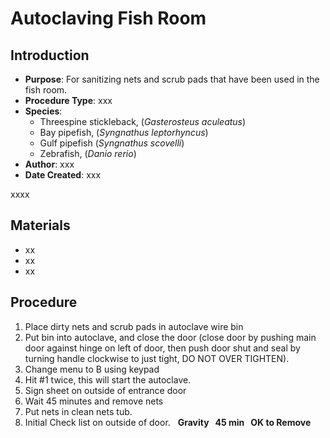 # Autoclaving Fish Room {#sec-husbandry-autoclaving}

## Introduction

-   **Purpose**: For sanitizing nets and scrub pads that have been used in the fish room.
-   **Procedure Type**: xxx
-   **Species**:
    -   Threespine stickleback, (*Gasterosteus aculeatus*)
    -   Bay pipefish, (*Syngnathus leptorhyncus*)
    -   Gulf pipefish (*Syngnathus scovelli*)
    -   Zebrafish, (*Danio rerio*)
-   **Author**: xxx
-   **Date Created**: xxx

::: {.callout-warning title="NOTES"}
xxxx
:::

## Materials

-   xx
-   xx
-   xx

## Procedure

1.  Place dirty nets and scrub pads in autoclave wire bin
2.  Put bin into autoclave, and close the door (close door by pushing main door against hinge on left of door, then push door shut and seal by turning handle clockwise to just tight, DO NOT OVER TIGHTEN).
3.  Change menu to B using keypad
4.  Hit #1 twice, this will start the autoclave.
5.  Sign sheet on outside of entrance door
6.  Wait 45 minutes and remove nets
7.  Put nets in clean nets tub.
8.  Initial Check list on outside of door.   **Gravity   45 min   OK to Remove**

